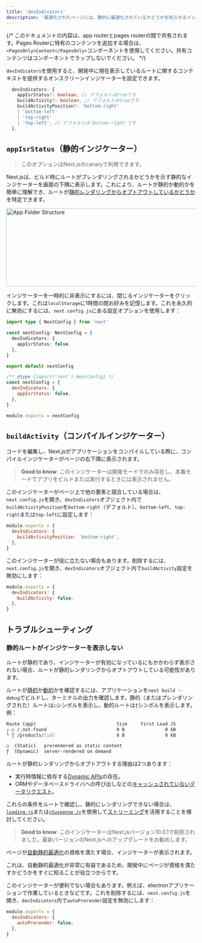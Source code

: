 ```yaml
---
title: 'devIndicators'
description: '最適化されたページには、静的に最適化されているかどうかを知らせるインジケーターが含まれています。ここでオプトアウトできます。'
---
```


{/* このドキュメントの内容は、app routerとpages routerの間で共有されます。Pages Routerに特有のコンテンツを追加する場合は、`<PagesOnly>Content</PagesOnly>`コンポーネントを使用してください。共有コンテンツはコンポーネントでラップしないでください。 */}

<AppOnly>

`devIndicators`を使用すると、開発中に現在表示しているルートに関するコンテキストを提供するオンスクリーンインジケーターを設定できます。

```ts title="Types"
  devIndicators: {
    appIsrStatus?: boolean, // デフォルトはtrueです
    buildActivity?: boolean, // デフォルトはtrueです
    buildActivityPosition?: 'bottom-right'
    | 'bottom-left'
    | 'top-right'
    | 'top-left', // デフォルトは'bottom-right'です
  },
```

## `appIsrStatus`（静的インジケーター）

> このオプションはNext.jsのcanaryで利用できます。

Next.jsは、ビルド時にルートがプレンダリングされるかどうかを示す静的なインジケーターを画面の下隅に表示します。これにより、ルートが静的か動的かを簡単に理解でき、ルートが[静的レンダリングからオプトアウトしているかどうか](#static-route-not-showing-the-indicator)を特定できます。

<Image
  alt="App Folder Structure"
  srcLight="/docs/light/static-indicator.png"
  srcDark="/docs/dark/static-indicator.png"
  width="1600"
  height="208"
/>

インジケーターを一時的に非表示にするには、閉じるインジケーターをクリックします。これは`localStorage`に1時間の間お好みを記憶します。これを永久的に無効にするには、`next.config.js`にある設定オプションを使用します：

<Tabs>
<TabItem value="ts" label="TypeScript">

```ts title="next.config.ts" switcher
import type { NextConfig } from 'next'

const nextConfig: NextConfig = {
  devIndicators: {
    appIsrStatus: false,
  },
}

export default nextConfig
```
</TabItem>
<TabItem value="js" label="JavaScript">

```js title="next.config.js" switcher
/** @type {import('next').NextConfig} */
const nextConfig = {
  devIndicators: {
    appIsrStatus: false,
  },
}

module.exports = nextConfig
```
</TabItem>
</Tabs>


## `buildActivity`（コンパイルインジケーター）

コードを編集し、Next.jsがアプリケーションをコンパイルしている際に、コンパイルインジケーターがページの右下隅に表示されます。

> **Good to know**: このインジケーターは開発モードでのみ存在し、本番モードでアプリをビルドまたは実行するときには表示されません。

このインジケーターがページ上で他の要素と競合している場合は、`next.config.js`を開き、`devIndicators`オブジェクト内で`buildActivityPosition`を`bottom-right`（デフォルト）、`bottom-left`、`top-right`または`top-left`に設定します：

```js title="next.config.js"
module.exports = {
  devIndicators: {
    buildActivityPosition: 'bottom-right',
  },
}
```

このインジケーターが役に立たない場合もあります。削除するには、`next.config.js`を開き、`devIndicators`オブジェクト内で`buildActivity`設定を無効にします：

```js title="next.config.js"
module.exports = {
  devIndicators: {
    buildActivity: false,
  },
}
```

## トラブルシューティング

### 静的ルートがインジケーターを表示しない

ルートが静的であり、インジケーターが有効になっているにもかかわらず表示されない場合、ルートが静的レンダリングからオプトアウトしている可能性があります。

ルートが[静的](/docs/app/building-your-application/rendering/server-components#static-rendering-default)か[動的](/docs/app/building-your-application/rendering/server-components#dynamic-rendering)かを確認するには、アプリケーションを`next build --debug`でビルドし、ターミナルの出力を確認します。静的（またはプレンダリングされた）ルートは`○`シンボルを表示し、動的ルートは`ƒ`シンボルを表示します。例：

```bash title="Build Output"
Route (app)                              Size     First Load JS
┌ ○ /_not-found                          0 B               0 kB
└ ƒ /products/[id]                       0 B               0 kB

○  (Static)   prerendered as static content
ƒ  (Dynamic)  server-rendered on demand
```

ルートが静的レンダリングからオプトアウトする理由は2つあります：

- 実行時情報に依存する[Dynamic APIs](/docs/app/building-your-application/rendering/server-components#dynamic-apis)の存在。
- ORMやデータベースドライバへの呼び出しなどの[キャッシュされていないデータリクエスト](/docs/app/building-your-application/data-fetching/fetching)。

これらの条件をルートで確認し、静的にレンダリングできない場合は、[`loading.js`](/docs/app/api-reference/file-conventions/loading)または[`<Suspense />`](https://react.dev/reference/react/Suspense)を使用して[ストリーミング](/docs/app/building-your-application/routing/loading-ui-and-streaming#what-is-streaming)を活用することを検討してください。

</AppOnly>

<PagesOnly>

> **Good to know**: このインジケーターはNext.jsバージョン10.0.1で削除されました。最新バージョンのNext.jsへのアップグレードをお勧めします。

ページが[自動静的最適化](https://nextjs.org/docs/canary/pages/building-your-application/rendering/automatic-static-optimization)の資格を満たす場合、インジケーターが表示されます。

これは、自動静的最適化が非常に有益であるため、開発中にページが資格を満たすかどうかをすぐに知ることが役立つからです。

このインジケーターが便利でない場合もあります。例えば、electronアプリケーションで作業しているときなどです。これを削除するには、`next.config.js`を開き、`devIndicators`内で`autoPrerender`設定を無効にします：

```js title="next.config.js"
module.exports = {
  devIndicators: {
    autoPrerender: false,
  },
}
```

</PagesOnly>